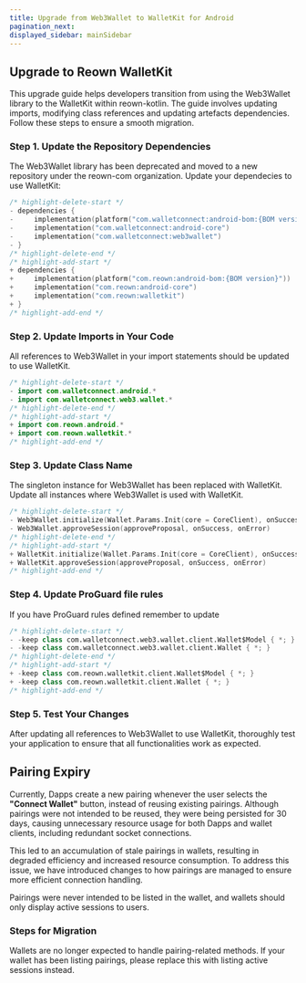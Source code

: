 ```yaml
---
title: Upgrade from Web3Wallet to WalletKit for Android
pagination_next: 
displayed_sidebar: mainSidebar
---
```


## Upgrade to Reown WalletKit

This upgrade guide helps developers transition from using the Web3Wallet library to the WalletKit within reown-kotlin. The guide involves updating imports, modifying class references and updating artefacts dependencies. Follow these steps to ensure a smooth migration.

### Step 1. Update the Repository Dependencies

The Web3Wallet library has been deprecated and moved to a new repository under the reown-com organization. Update your dependecies to use WalletKit:

```swift
/* highlight-delete-start */
- dependencies {
-     implementation(platform("com.walletconnect:android-bom:{BOM version}"))
-     implementation("com.walletconnect:android-core")
-     implementation("com.walletconnect:web3wallet")
- }
/* highlight-delete-end */
/* highlight-add-start */
+ dependencies {
+     implementation(platform("com.reown:android-bom:{BOM version}"))
+     implementation("com.reown:android-core")
+     implementation("com.reown:walletkit")
+ }
/* highlight-add-end */
```

### Step 2.  Update Imports in Your Code

All references to Web3Wallet in your import statements should be updated to use WalletKit.

```swift
/* highlight-delete-start */
- import com.walletconnect.android.*
- import com.walletconnect.web3.wallet.*
/* highlight-delete-end */
/* highlight-add-start */
+ import com.reown.android.*
+ import com.reown.walletkit.*
/* highlight-add-end */
```


### Step 3. Update Class Name

The singleton instance for Web3Wallet has been replaced with WalletKit. Update all instances where Web3Wallet is used with WalletKit.

```swift
/* highlight-delete-start */
- Web3Wallet.initialize(Wallet.Params.Init(core = CoreClient), onSuccess, onError)
- Web3Wallet.approveSession(approveProposal, onSuccess, onError)
/* highlight-delete-end */
/* highlight-add-start */
+ WalletKit.initialize(Wallet.Params.Init(core = CoreClient), onSuccess, onError)
+ WalletKit.approveSession(approveProposal, onSuccess, onError)
/* highlight-add-end */
```

### Step 4. Update ProGuard file rules

If you have ProGuard rules defined remember to update 

```swift
/* highlight-delete-start */
- -keep class com.walletconnect.web3.wallet.client.Wallet$Model { *; }
- -keep class com.walletconnect.web3.wallet.client.Wallet { *; }
/* highlight-delete-end */
/* highlight-add-start */
+ -keep class com.reown.walletkit.client.Wallet$Model { *; }
+ -keep class com.reown.walletkit.client.Wallet { *; }
/* highlight-add-end */
```

### Step 5. Test Your Changes

After updating all references to Web3Wallet to use WalletKit, thoroughly test your application to ensure that all functionalities work as expected.

## Pairing Expiry

Currently, Dapps create a new pairing whenever the user selects the **"Connect Wallet"** button, instead of reusing existing pairings. Although pairings were not intended to be reused, they were being persisted for 30 days, causing unnecessary resource usage for both Dapps and wallet clients, including redundant socket connections. 

This led to an accumulation of stale pairings in wallets, resulting in degraded efficiency and increased resource consumption. To address this issue, we have introduced changes to how pairings are managed to ensure more efficient connection handling.

Pairings were never intended to be listed in the wallet, and wallets should only display active sessions to users.

### Steps for Migration

Wallets are no longer expected to handle pairing-related methods. If your wallet has been listing pairings, please replace this with listing active sessions instead.